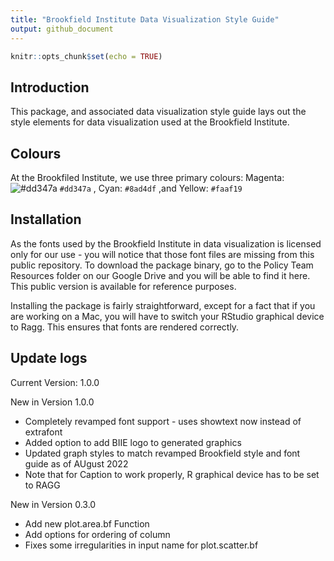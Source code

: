 ```yaml
---
title: "Brookfield Institute Data Visualization Style Guide"
output: github_document
---
```


```r
knitr::opts_chunk$set(echo = TRUE)
```

## Introduction

This package, and associated data visualization style guide lays out the style elements for data visualization used at the Brookfield Institute.

## Colours
At the Brookfiled Institute, we use three primary colours: Magenta: ![#dd347a](https://via.placeholder.com/15/dd347a/dd347a.png) `#dd347a` , Cyan: `#8ad4df` ,and Yellow: `#faaf19`

## Installation
As the fonts used by the Brookfield Institute in data visualization is licensed only for our use - you will notice that those font files are missing from this public repository. To download the package binary, go to the Policy Team Resources folder on our Google Drive and you will be able to find it here. This public version is available for reference purposes.

Installing the package is fairly straightforward, except for a fact that if you are working on a Mac, you will have to switch your RStudio graphical device to Ragg. This ensures that fonts are rendered correctly.

## Update logs


Current Version: 1.0.0

New in Version 1.0.0

- Completely revamped font support - uses showtext now instead of extrafont
- Added option to add BIIE logo to generated graphics
- Updated graph styles to match revamped Brookfield style and font guide as of AUgust 2022
- Note that for Caption to work properly, R graphical device has to be set to RAGG

New in Version 0.3.0

- Add new plot.area.bf Function
- Add options for ordering of column
- Fixes some irregularities in input name for plot.scatter.bf

